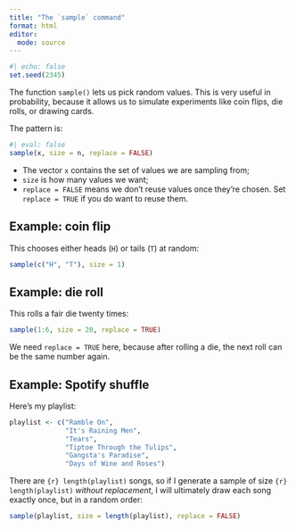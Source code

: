 ```yaml
---
title: "The `sample` command"
format: html
editor: 
  mode: source
---
```


```r
#| echo: false
set.seed(2345)
```

The function `sample()` lets us pick random values. This is very useful in probability, because it allows us to simulate experiments like coin flips, die rolls, or drawing cards.

The pattern is:

```r
#| eval: false
sample(x, size = n, replace = FALSE)
```

- The vector `x` contains the set of values we are sampling from;
- `size` is how many values we want;
- `replace = FALSE` means we don’t reuse values once they’re chosen. Set `replace = TRUE` if you do want to reuse them.

## Example: coin flip

This chooses either heads (`H`) or tails (`T`) at random:

```r
sample(c("H", "T"), size = 1)
```

## Example: die roll

This rolls a fair die twenty times:

```r
sample(1:6, size = 20, replace = TRUE)
```


We need `replace = TRUE` here, because after rolling a die, the next roll can be the same number again.

## Example: Spotify shuffle

Here's my playlist:

```r
playlist <- c("Ramble On",
              "It's Raining Men",
              "Tears",
              "Tiptoe Through the Tulips",
              "Gangsta's Paradise",
              "Days of Wine and Roses")
```

There are `{r} length(playlist)` songs, so if I generate a sample of size `{r} length(playlist)` *without replacement*, I will ultimately draw each song exactly once, but in a random order:

```r
sample(playlist, size = length(playlist), replace = FALSE)
```